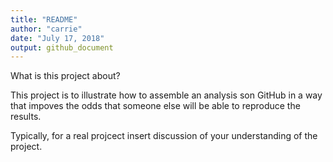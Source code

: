 ```yaml
---
title: "README"
author: "carrie"
date: "July 17, 2018"
output: github_document
---
```


What is this project about?

This project is to illustrate how to assemble an analysis son GitHub in a way that impoves the odds that someone else will be able to reproduce the results.

Typically, for a real projcect insert discussion of your understanding of the project.
